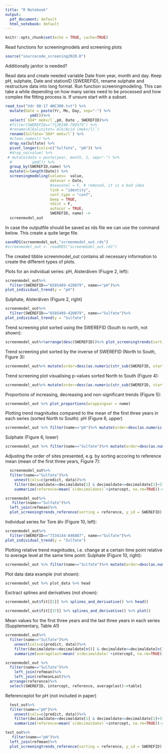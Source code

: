 ---
title: "R Notebook"
output:
  pdf_document: default
  html_notebook: default
---
```{r setup, include=FALSE}
knitr::opts_chunk$set(echo = TRUE, cache=TRUE)
```

Read functions for screeningmodels and screening plots
```{r}
source("sourcecode_screening2020.R")
```

Additionally janitor is needed?

Read data and create needed variable Date from year, month and day. Keep pH, sulphate, Date and stationID (SWEREFID), rename sulphate and restructure data into long format. Run function screeningmodeling. This can take a while depending on how many series need to be processed and how complex the fitting process is. If unsure start with a subset. 
```{r}
read_tsv("Vdr 88-17 ANC300.txt") %>%
  mutate(Date = paste(Yr, Mo, Day, sep="-") %>% 
           ymd())%>%
  select(`SO4* mekv/l`,pH, Date , SWEREFID)%>%
  #filter(SWEREFID=="7120198-789375") %>%
  #rename(Alkalinitet=`Alk/Acid (mekv/l)`)
  rename(Sulfate=`SO4* mekv/l`) %>% 
  #clean_names() %>% 
  drop_na(Sulfate) %>% 
  pivot_longer(cols=c("Sulfate", "pH")) %>% 
  #drop_na(value) %>% 
 # mutate(date = paste(year, month, 1, sep="-") %>% 
  #         ymd()) %>% 
  group_by(SWEREFID,name) %>% 
  mutate(n=length(Date)) %>% 
  screeningmodeling(values=  value,
                    datevar = Date, 
                    #seasonal = F, # removed, it is a bad idea
                    link = "identity", 
                    conf.type = "conf",
                    beep = TRUE, 
                    tdist = F,
                    autocor = TRUE,
                    SWEREFID, name) -> 
  screenmodel_out
```

In case the outputfile should be saved as rds file we can use the command below. This create a quite large file.
```{r}
saveRDS(screenmodel_out,"screenmodel_out.rds")
#screenmodel_out <- readRDS("screenmodel_out.rds")
```

The created tibble screenmodel_out contains all necessary information to create the different types of plots. 

Plots for an individual series:
pH, Alsterälven (Fiugre 2, left):
```{r}
screenmodel_out%>%
  filter(SWEREFID=="6585489-420879", name=="pH")%>%
plot_individual_trend(y = "pH")
```

Sulphate, Alsterälven (Figure 2, right)
```{r}
screenmodel_out%>%
  filter(SWEREFID=="6585489-420879", name=="Sulfate")%>%
plot_individual_trend(y = "Sulfate")
```


Trend screening plot sorted using the SWEREFID (South to north, not shown):

```{r}
screenmodel_out%>%arrange(desc(SWEREFID))%>% plot_screeningtrends(sorting = SWEREFID, y_id = SWEREFID, wrappingvar = name)
```

Trend screening plot sorted by the inverse of SWEREFID (North to South, Figure 3):
```{r}
screenmodel_out%>% mutate(order=desc(as.numeric(str_sub(SWEREFID, start=1, end=7))))%>%plot_screeningtrends(sorting = order, y_id = SWEREFID, wrappingvar = name)
```

Trend screening plot visualising p-values sorted North to South (Figure 4):
```{r}
screenmodel_out%>% mutate(order=desc(as.numeric(str_sub(SWEREFID, start=1, end=7))))%>%plot_screeningtrends_pvalues(sorting = order, y_id = SWEREFID, wrappingvar = name)
```

Proportions of increasing, decreasing and non-significant trends (Figure 5):
```{r}
screenmodel_out %>% plot_proportions(wrappingvar = name)
```



Plotting trend magnitudes compared to the mean of the first three years in each series (sorted North to South):
pH (Figure 6, upper)
```{r}
screenmodel_out %>% filter(name=="pH")%>% mutate(order=desc(as.numeric(str_sub(SWEREFID, start=1, end=7))))%>% plot_screeningtrends_reference(sorting = order, y_id = SWEREFID, wrappingvar = name)
```

Sulphate (Figure 6, lower)
```{r}
screenmodel_out %>% filter(name=="Sulfate")%>% mutate(order=desc(as.numeric(str_sub(SWEREFID, start=1, end=7))))%>% plot_screeningtrends_reference(sorting = order, y_id = SWEREFID, wrappingvar = name)
```
Adjusting the order of sites presented, e.g. by sorting accoring to reference mean (mean of the first three years, Figure 7):
```{r}
  screenmodel_out%>%
  filter(name=="Sulfate")%>%
    unnest(cols=c(predict, data))%>%
    filter(decimaldate>=decimaldate[1] & decimaldate<=decimaldate[1]+3)%>%
    summarize(reference=mean(`s(decimaldate)`+intercept, na.rm=TRUE))->refmean

screenmodel_out%>%
   filter(name=="Sulfate")%>%
  left_join(refmean)%>% 
  plot_screeningtrends_reference(sorting = reference, y_id = SWEREFID)

```

Individual series for Tore älv (Figure 10, left):
```{r}
screenmodel_out%>%
  filter(SWEREFID=="7334144-846887", name=="Sulfate")%>%
plot_individual_trend(y = "Sulfate")
```



Plotting relative trend magnitudes, i.e. change at a certain time point relative to average level at the same time point:
Sulphate (Figure 10, right):
```{r}
screenmodel_out %>% filter(name=="Sulfate")%>% mutate(order=desc(as.numeric(str_sub(SWEREFID, start=1, end=7))))%>% plot_screeningtrends_relative(sorting = order, y_id = SWEREFID, wrappingvar = name)
```




Plot data data example (not shown):
```{r}
screenmodel_out %>% plot_data %>% head
```

Exctract splines and derivatives (not shown):

```{r}
screenmodel_out$fit[[1]] %>% splines_and_derivative() %>% head()
```

```{r}
screenmodel_out$fit[[37]] %>% splines_and_derivative() %>% plot()
```

Mean values for the first three years and the last three years in each series (Supplementary, Table A1)
```{r}
screenmodel_out%>%
  filter(name=="Sulfate")%>%
    unnest(cols=c(predict, data))%>%
    filter(decimaldate<=decimaldate[n()] & decimaldate>=decimaldate[n()]-3)%>%
    summarize(averagelast=mean(`s(decimaldate)`+intercept, na.rm=TRUE))->refmeanLast

screenmodel_out %>% 
  filter(name=="Sulfate")%>%
    left_join(refmean)%>%
    left_join(refmeanLast)%>%
  arrange(reference)%>%
  select(SWEREFID, intercept, reference, averagelast)->table1
```





Referenceplot for pH (not included in paper)
```{r}
  test_out%>%
  filter(name=="pH")%>%
    unnest(cols=c(predict, data))%>%
    filter(decimaldate>=decimaldate[1] & decimaldate<=decimaldate[1]+3)%>%
    summarize(reference=mean(`s(decimaldate)`+intercept, na.rm=TRUE))->refmean

test_out%>%
   filter(name=="pH")%>%
  left_join(refmean)%>% 
  plot_screeningtrends_reference(sorting = reference, y_id = SWEREFID)
```

